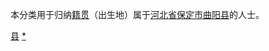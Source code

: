{{Catnav|頁面分類|各種主題的頁面分類|依中国各省来作的分类|各地中国人|河北人|保定人}}
{{Catnav|頁面分類|人物|各國人物|中国人|各地中国人|河北人|保定人}}

本分类用于归纳[[籍贯|籍贯]]（出生地）属于[[河北省|河北省]][[保定市|保定市]][[曲阳县|曲阳县]]的人士。

[[Category:保定人|县]]
[[Category:曲阳县|*]]